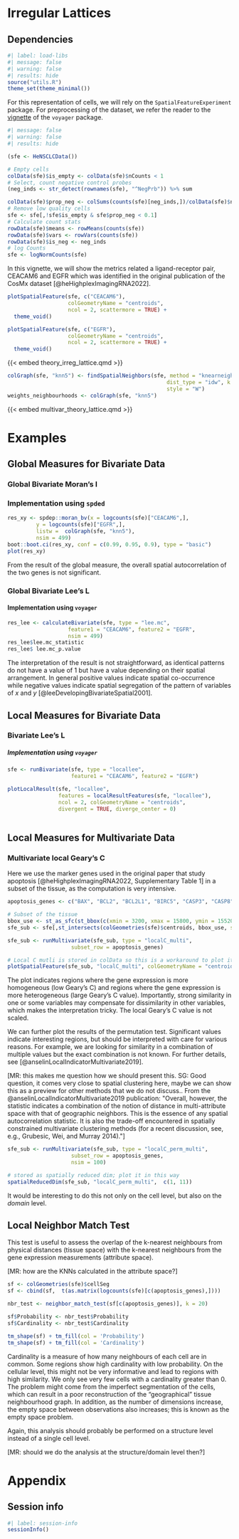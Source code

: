 # Irregular Lattices

## Dependencies

```r
#| label: load-libs
#| message: false
#| warning: false
#| results: hide
source("utils.R")
theme_set(theme_minimal())
```

For this representation of cells, we will rely on the `SpatialFeatureExperiment` package. For preprocessing of the dataset, we refer the reader to the [vignette](https://pachterlab.github.io/voyager/articles/vig4_cosmx.html) of the `voyager` package.

```r
#| message: false
#| warning: false
#| results: hide

(sfe <- HeNSCLCData())

# Empty cells
colData(sfe)$is_empty <- colData(sfe)$nCounts < 1
# Select, count negative control probes
(neg_inds <- str_detect(rownames(sfe), "^NegPrb")) %>% sum

colData(sfe)$prop_neg <- colSums(counts(sfe)[neg_inds,])/colData(sfe)$nCounts
# Remove low quality cells
sfe <- sfe[,!sfe$is_empty & sfe$prop_neg < 0.1]
# Calculate count stats
rowData(sfe)$means <- rowMeans(counts(sfe))
rowData(sfe)$vars <- rowVars(counts(sfe))
rowData(sfe)$is_neg <- neg_inds
# log Counts
sfe <- logNormCounts(sfe)
```

<!-- [MR: do these need to be recalculated?] -->

<!-- Markers: KRT17 (basal cells), C1QA (macrophages), IL7R (T cells), TAGLN (Smooth muscle cells) -->

In this vignette, we will show the metrics related a ligand-receptor pair, CEACAM6 and EGFR which was identified in the original publication of the CosMx dataset [@heHighplexImagingRNA2022].


```r
plotSpatialFeature(sfe, c("CEACAM6"),
                   colGeometryName = "centroids", 
                   ncol = 2, scattermore = TRUE) + 
  theme_void()

plotSpatialFeature(sfe, c("EGFR"),
                   colGeometryName = "centroids", 
                   ncol = 2, scattermore = TRUE) + 
  theme_void()
```

{{< embed theory_irreg_lattice.qmd >}}

```r
colGraph(sfe, "knn5") <- findSpatialNeighbors(sfe, method = "knearneigh",
                                                  dist_type = "idw", k = 5, 
                                                  style = "W")
weights_neighbourhoods <- colGraph(sfe, "knn5")
```

{{< embed multivar_theory_lattice.qmd >}}

# Examples 

## Global Measures for Bivariate Data

### Global Bivariate Moran's I

### Implementation using `spded`

```r
res_xy <- spdep::moran_bv(x = logcounts(sfe)["CEACAM6",],
         y = logcounts(sfe)["EGFR",],
         listw =  colGraph(sfe, "knn5"),
         nsim = 499)
boot::boot.ci(res_xy, conf = c(0.99, 0.95, 0.9), type = "basic")
plot(res_xy)
```

From the result of the global measure, the overall spatial autocorrelation of the two genes is not significant.

### Global Bivariate Lee's L

#### Implementation using `voyager`

```r
res_lee <- calculateBivariate(sfe, type = "lee.mc", 
                   feature1 = "CEACAM6", feature2 = "EGFR",
                   nsim = 499)
res_lee$lee.mc_statistic
res_lee$ lee.mc_p.value
```

The interpretation of the result is not straightforward, as identical patterns do not have a value of 1 but have a value depending on their spatial arrangement. In general positive values indicate spatial co-occurrence while negative values indicate spatial segregation of the pattern of variables of $x$ and $y$ [@leeDevelopingBivariateSpatial2001]. 

## Local Measures for Bivariate Data

### Bivariate Lee's L

##### Implementation using `voyager`

```r
sfe <- runBivariate(sfe, type = "locallee",
                    feature1 = "CEACAM6", feature2 = "EGFR")

plotLocalResult(sfe, "locallee", 
                features = localResultFeatures(sfe, "locallee"),
                ncol = 2, colGeometryName = "centroids",
                divergent = TRUE, diverge_center = 0) 
  
```


<!-- ### Implementation using `spdep` -->

<!-- ```{r} -->
<!-- loc <- lee(x = logcounts(sfe)["KRT17",], -->
<!--            y = logcounts(sfe)["TAGLN",], -->
<!--            n = length(logcounts(sfe)["TAGLN",]), -->
<!--            listw = weights_neighbourhoods) -->

<!-- #convert into a plain sf object for plotting -->
<!-- sf <- colGeometries(sfe)$cellSeg -->

<!-- sf$locEffect <- loc$localL -->

<!-- tm_shape(sf) + tm_fill(col = 'locEffect')   -->
<!-- ``` -->

<!-- [MR: do we need both implementations?] -->


## Local Measures for Multivariate Data

### Multivariate local Geary's C

Here we use the marker genes used in the original paper that study apoptosis [@heHighplexImagingRNA2022, Supplementary Table 1] in a subset of the tissue, as the computation is very intensive.

```r
apoptosis_genes <- c("BAX", "BCL2", "BCL2L1", "BIRC5", "CASP3", "CASP8", "TP53")

# Subset of the tissue
bbox_use <- st_as_sfc(st_bbox(c(xmin = 3200, xmax = 15800, ymin = 155200, ymax = 164200)))
sfe_sub <- sfe[,st_intersects(colGeometries(sfe)$centroids, bbox_use, sparse = FALSE)]

sfe_sub <- runMultivariate(sfe_sub, type = "localC_multi",
                    subset_row = apoptosis_genes)

# Local C mutli is stored in colData so this is a workaround to plot it
plotSpatialFeature(sfe_sub, "localC_multi", colGeometryName = "centroids")
```

The plot indicates regions where the gene expression is more homogeneous (low Geary's C) and regions where the gene expression is more heterogeneous (large Geary's C value). Importantly, strong similarity in one or some variables may compensate for dissimilarity in other variables, which makes the interpretation tricky. The local Geary’s C value is not scaled.

We can further plot the results of the permutation test. Significant values indicate interesting regions, but should be interpreted with care for various reasons. For example, we are looking for similarity in a combination of multiple values but the exact combination is not known. For further details, see [@anselinLocalIndicatorMultivariate2019].

[MR: this makes me question how we should present this. SG: Good question, it comes very close to spatial clustering here, maybe we can show this as a preview for other methods that we do not discuss.. From the @anselinLocalIndicatorMultivariate2019 publication: "Overall, however, the statistic indicates a combination of the notion of distance in multi-attribute space with that of geographic neighbors. This is the essence of any spatial autocorrelation statistic. It is also the trade-off encountered in spatially constrained multivariate clustering methods (for a recent discussion, see, e.g., Grubesic, Wei, and Murray 2014)."]

```r
sfe_sub <- runMultivariate(sfe_sub, type = "localC_perm_multi",
                    subset_row = apoptosis_genes,
                    nsim = 100)

# stored as spatially reduced dim; plot it in this way
spatialReducedDim(sfe_sub, "localC_perm_multi",  c(1, 11))
```

<!-- ```{r} -->
<!-- loc <- localC_perm(x = t(as.matrix(logcounts(sfe)[c("KRT17", "TAGLN"),])), -->
<!--        listw = weights_neighbourhoods, nsim = 1) -->

<!-- #convert into a plain sf object for plotting -->
<!-- sf <- colGeometries(sfe)$cellSeg -->

<!-- sf$locEffect <- loc -->

<!-- tm_shape(sf) + tm_fill(col = 'locEffect')   -->
<!-- ``` -->

It would be interesting to do this not only on the cell level, but also on the *domain* level.

## Local Neighbor Match Test

This test is useful to assess the overlap of the k-nearest neighbours from physical distances (tissue space) with the k-nearest neighbours from the gene expression measurements (attribute space).

[MR: how are the KNNs calculated in the attribute space?]

```r
sf <- colGeometries(sfe)$cellSeg
sf <- cbind(sf,  t(as.matrix(logcounts(sfe)[c(apoptosis_genes),])))

nbr_test <- neighbor_match_test(sf[c(apoptosis_genes)], k = 20)

sf$Probability <- nbr_test$Probability
sf$Cardinality <- nbr_test$Cardinality

tm_shape(sf) + tm_fill(col = 'Probability')  
tm_shape(sf) + tm_fill(col = 'Cardinality')  
```

Cardinality is a measure of how many neighbours of each cell are in common. Some regions show high cardinality with low probability. On the cellular level, this might not be very informative and lead to regions with high similarity. We only see very few cells with a cardinality greater than 0. The problem might come from the imperfect segmentation of the cells, which can result in a poor reconstruction of the "geographical" tissue neighbourhood graph. In addition, as the number of dimensions increase, the empty space between observations also increases; this is known as the empty space problem. 

Again, this analysis should probably be performed on a structure level instead of a single cell level.  

[MR: should we do the analysis at the structure/domain level then?]

# Appendix

## Session info

```r
#| label: session-info
sessionInfo()
```
